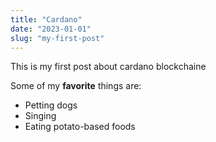 ```yaml
---
title: "Cardano"
date: "2023-01-01"
slug: "my-first-post"
---
```


This is my first post about cardano blockchaine

Some of my **favorite** things are:

* Petting dogs
* Singing
* Eating potato-based foods
